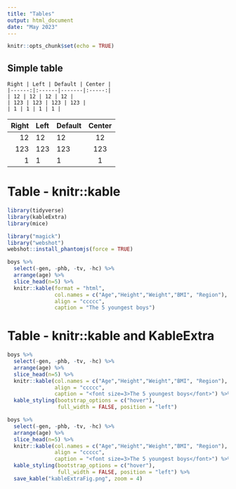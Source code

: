 ---
title: "Tables"
output: html_document
date: "May 2023"
---

```{r setup, include=FALSE}
knitr::opts_chunk$set(echo = TRUE)
```


## Simple table


` Right | Left | Default | Center | `  
`|------:|:------|-------|:-----:|`  
`| 12 | 12 | 12 | 12 |`  
`| 123 | 123 | 123 | 123 | `  
`| 1 | 1 | 1 | 1 |`



Right | Left | Default | Center |
|------:|:------|-------|:-----:|
| 12 | 12 | 12 | 12 |
| 123 | 123 | 123 | 123 |
| 1 | 1 | 1 | 1 |


# Table - knitr::kable


```{r kablelib, include=FALSE}
library(tidyverse)
library(kableExtra)
library(mice)   

library("magick")
library("webshot")
webshot::install_phantomjs(force = TRUE)
```


```{r kabletable}

boys %>%
  select(-gen, -phb, -tv, -hc) %>%
  arrange(age) %>%
  slice_head(n=5) %>%
  knitr::kable(format = "html",
               col.names = c("Age","Height","Weight","BMI", "Region"),
               align = "ccccc",
               caption = "The 5 youngest boys")
```

# Table - knitr::kable and KableExtra


```{r kableextratable}
boys %>% 
  select(-gen, -phb, -tv, -hc) %>% 
  arrange(age) %>% 
  slice_head(n=5) %>% 
  knitr::kable(col.names = c("Age","Height","Weight","BMI", "Region"), 
               align = "ccccc", 
               caption = "<font size=3>The 5 youngest boys</font>") %>% 
  kable_styling(bootstrap_options = c("hover"), 
                full_width = FALSE, position = "left") 
```


```{r save_kabletable, echo=FALSE}
boys %>% 
  select(-gen, -phb, -tv, -hc) %>% 
  arrange(age) %>% 
  slice_head(n=5) %>% 
  knitr::kable(col.names = c("Age","Height","Weight","BMI", "Region"), 
               align = "ccccc", 
               caption = "<font size=3>The 5 youngest boys</font>") %>% 
  kable_styling(bootstrap_options = c("hover"), 
                full_width = FALSE, position = "left") %>%
  save_kable("kableExtraFig.png", zoom = 4)
```



